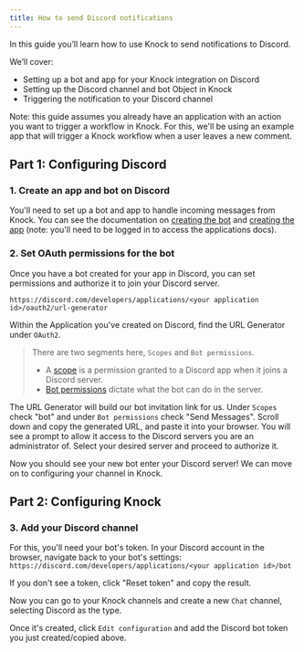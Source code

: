 ```yaml
---
title: How to send Discord notifications
---
```



In this guide you’ll learn how to use Knock to send notifications to Discord.

We’ll cover:

- Setting up a bot and app for your Knock integration on Discord
- Setting up the Discord channel and bot Object in Knock 
- Triggering the notification to your Discord channel

Note: this guide assumes you already have an application with an action you want to trigger a workflow in Knock. For this, we'll be using an example app that will trigger a Knock workflow when a user leaves a new comment.

## Part 1: Configuring Discord 
### 1. Create an app and bot on Discord

You'll need to set up a bot and app to handle incoming messages from Knock. You can see the documentation on [creating the bot](https://discord.com/developers/docs/topics/oauth2#bots) and [creating the app](https://discord.com/developers/applications) (note: you'll need to be logged in to access the applications docs).

### 2. Set OAuth permissions for the bot 

Once you have a bot created for your app in Discord, you can set permissions and authorize it to join your Discord server.

`https://discord.com/developers/applications/<your application id>/oauth2/url-generator`

Within the Application you've created on Discord, find the URL Generator under `OAuth2`. 

> There are two segments here, `Scopes` and `Bot permissions`. 
>
> - A [scope](https://discord.com/developers/docs/game-sdk/applications#data-models) is a permission granted to a Discord app when it joins a Discord server.
> - [Bot permissions](https://discord.com/developers/docs/topics/oauth2#bot-authorization-flow) dictate what the bot can do in the server.

The URL Generator will build our bot invitation link for us. Under `Scopes` check "bot" and under `Bot permissions` check "Send Messages". Scroll down and copy the generated URL, and paste it into your browser. You will see a prompt to allow it access to the Discord servers you are an administrator of. Select your desired server and proceed to authorize it.

Now you should see your new bot enter your Discord server! We can move on to configuring your channel in Knock.

## Part 2: Configuring Knock
### 3. Add your Discord channel

For this, you'll need your bot's token. In your Discord account in the browser, navigate back to your bot's settings: `https://discord.com/developers/applications/<your application id>/bot`

If you don't see a token, click "Reset token" and copy the result.

Now you can go to your Knock channels and create a new `Chat` channel, selecting Discord as the type. 

Once it's created, click `Edit configuration` and add the Discord bot token you just created/copied above.

